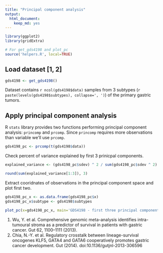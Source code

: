 ```yaml
---
title: "Principal component analysis"
output:
  html_document:
    keep_md: yes
---
```


```r
library(ggplot2)
library(gridExtra)

# For get_gds4198 and plot_pc
source('helpers.R', local=TRUE)
```

## Load dataset [1, 2]

```r
gds4198 <- get_gds4198()
```

Dataset contains `r ncol(gds4198$data)` samples from 3 subtypes (`r paste(levels(gds4198$subtypes), collapse=', ')`) of the primary gastric tumors.


## Apply principal component analysis

R `stats` library provides two functions performing principal component analysis: `princomp` and `prcomp`. Since `princomp` requires more observations than variable we'll use `prcomp`.

```r
gds4198_pc <- prcomp(t(gds4198$data))
```

Check percent of variance explained by first 3 prinicpal components.

```r
explained_variance <- (gds4198_pc$sdev) ^ 2 / sum(gds4198_pc$sdev ^ 2) * 100

round(sum(explained_variance[1:3]), 3)
```

Extract cooridnates of observations in the principal component space and plot first two.

```r
gds4198_pc_x <- as.data.frame(gds4198_pc$x)
gds4198_pc_x$subtype <- gds4198$subtypes

plot_pc(x=gds4198_pc_x, main='GDS4198 - first three principal components')
```

1. Wu, Y. et al. Comprehensive genomic meta-analysis identifies intra-tumoural stroma as a predictor of survival in patients with gastric cancer. Gut 62, 1100–1111 (2013).
2. Chia, N.-Y. et al. Regulatory crosstalk between lineage-survival oncogenes KLF5, GATA4 and GATA6 cooperatively promotes gastric cancer development. Gut (2014). doi:10.1136/gutjnl-2013-306596